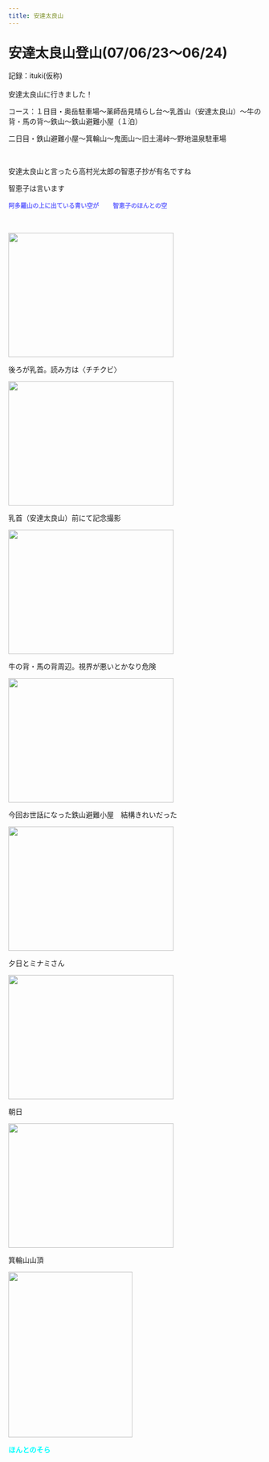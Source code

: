 ```yaml
---
title: 安達太良山
---
```


<h2><span style="font-size:20pt;">安達太良山登山(07/06/23〜06/24)</span></h2>
 
 
<p>記録：ituki(仮称)<br/><br/>安達太良山に行きました！</p>

<p>コース：１日目・奥岳駐車場〜薬師岳見晴らし台〜乳首山（安達太良山）〜牛の背・馬の背〜鉄山〜鉄山避難小屋（１泊）</p>
<p>二日目・鉄山避難小屋〜箕輪山〜鬼面山〜旧土湯峠〜野地温泉駐車場</p>
<p>&nbsp;</p>
<p>安達太良山と言ったら高村光太郎の智恵子抄が有名ですね</p>
<p>智恵子は言います</p>
<b><font 
style="FONT-SIZE: 12px; COLOR: #6565ff" color="black"><span style="font-size:12px; color:rgb(101,101,255);">阿多羅山の上に出ている青い空が</span></font></b><font color="black">　　</font><b><font 
style="FONT-SIZE: 12px; COLOR: #6565ff" color="black"><span style="font-size:12px; color:rgb(101,101,255);">智恵子のほんとの空　</span></font></b>

<p>&nbsp;</p>
<p><Image src={DSCF0057_010} align="bottom" width="329" height="247" border="0"/></p>
<p>後ろが乳首。読み方は〈チチクビ〉</p>
<p><Image src={DSCF0060} align="bottom" width="329" height="247" border="0"/></p>
<p>乳首（安達太良山）前にて記念撮影</p>
<p><Image src={DSCF0074_010} align="bottom" width="329" height="247" border="0"/></p>
<p>牛の背・馬の背周辺。視界が悪いとかなり危険</p>

<p><Image src={DSCF0079_010} align="bottom" width="329" height="247" border="0"/></p>
<p>今回お世話になった鉄山避難小屋　結構きれいだった</p>
<p><Image src={DSCF0111_010} align="bottom" width="329" height="247" border="0"/></p>
<p>夕日とミナミさん</p>
<p><Image src={DSCF0119_010} align="bottom" width="329" height="247" border="0"/></p>
<p>朝日</p>
<p><Image src={DSCF0123_010} align="bottom" width="329" height="247" border="0"/></p>

<p>箕輪山山頂</p>
<p><Image src={DSCF0124_010} align="bottom" width="247" height="329" border="0"/></p>
<p><b><font color="aqua">ほんとのそら</font></b></p>    
